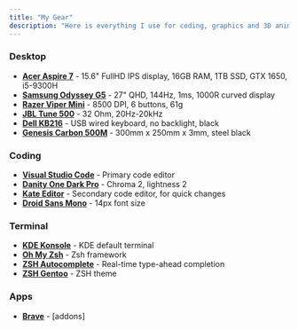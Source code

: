 ```yaml
---
title: "My Gear"
description: "Here is everything I use for coding, graphics and 3D animation and many other things."
---
```


### Desktop

- <u>**Acer Aspire 7**</u> - 15.6" FullHD IPS display, 16GB RAM, 1TB SSD, GTX 1650, i5-9300H
- <u>**Samsung Odyssey G5**</u> - 27" QHD, 144Hz, 1ms, 1000R curved display
- <u>**Razer Viper Mini**</u> - 8500 DPI, 6 buttons, 61g
- <u>**JBL Tune 500**</u> - 32 Ohm, 20Hz-20kHz
- <u>**Dell KB216**</u> - USB wired keyboard, no backlight, black
- <u>**Genesis Carbon 500M**</u> - 300mm x 250mm x 3mm, steel black

### Coding

- **[Visual Studio Code](https://code.visualstudio.com/)** - Primary code editor
- **[Danity One Dark Pro](https://marketplace.visualstudio.com/items?itemName=alexanderte.dainty-one-dark-pro-vscode)** - Chroma 2, lightness 2
- **[Kate Editor](https://kate-editor.org/)** - Secondary code editor, for quick changes
- **[Droid Sans Mono](https://fonts.adobe.com/fonts/droid-sans-mono)** - 14px font size

### Terminal

- <u>**KDE Konsole**</u> - KDE default terminal
- <u>**Oh My Zsh**</u> - Zsh framework
- <u>**ZSH Autocomplete**</u> - Real-time type-ahead completion
- <u>**ZSH Gentoo**</u> - ZSH theme

### Apps

- <u>**Brave**</u> - [addons]
